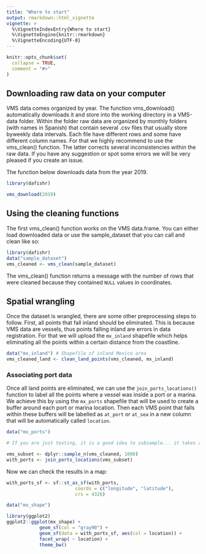 ```yaml
---
title: "Where to start"
output: rmarkdown::html_vignette
vignette: >
  %\VignetteIndexEntry{Where to start}
  %\VignetteEngine{knitr::rmarkdown}
  %\VignetteEncoding{UTF-8}
---
```


```r
knitr::opts_chunk$set(
  collapse = TRUE,
  comment = "#>"
)
```

## Downloading raw data on your computer

VMS data comes organized by year. The function vms_download() automatically
downloads it and store into the working directory in a VMS-data folder. Within
the folder raw data are organized by monthly folders (with names in Spanish)
that contain several .csv files that usually store byweekly data intervals.
Each file have different rows and some have different column names. For that we
highly recommend to use the vms_clean() function. The latter corrects several
inconsistencies within the raw data. If you have any suggestion or spot some
errors we will be very pleased if you create an issue.

The function below downloads data from the year 2019.

```r
library(dafishr)

vms_download(2019)
```


## Using the cleaning functions

The first vms_clean() function works on the VMS data.frame. You can either load
downloaded data or use the sample_dataset that you can call and clean like so:

```r
library(dafishr)
data("sample_dataset")
vms_cleaned <- vms_clean(sample_dataset)

```

The vms_clean() function returns a message with the number of rows that were
cleaned because they contained `NULL` values in coordinates.

## Spatial wrangling

Once the dataset is wrangled, there are some other preprocessing steps to follow. First, all points that fall inland should be eliminated. This is because VMS data are vessels, thus points falling inland are errors in data registration. For that we will upload the `mx_inland` shapefile which helps eliminating all the points within a certain distance from the coastline. 

```r
data("mx_inland") # Shapefile of inland Mexico area
vms_cleaned_land <- clean_land_points(vms_cleaned, mx_inland)

```


### Associating port data

Once all land points are eliminated, we can use the `join_ports_locations()` function to label all the points where a vessel was inside a port or a marina. We achieve this by using the `mx_ports` shapefile that will be used to create a buffer around each port or marina location. Then each VMS point that falls within these buffers will be labelled as `at_port` or `at_sea` in a new column that will be automatically called `location`. 

```r
data("mx_ports")

# If you are just testing, it is a good idea to subsample... it takes a while on the full data!

vms_subset <- dplyr::sample_n(vms_cleaned, 1000)
with_ports <- join_ports_locations(vms_subset)

```

Now we can check the results in a map: 

```r
with_ports_sf <- sf::st_as_sf(with_ports,
                         coords = c("longitude", "latitude"),
                         crs = 4326)

data("mx_shape")

library(ggplot2)
ggplot2::ggplot(mx_shape) +
            geom_sf(col = "gray90") +
            geom_sf(data = with_ports_sf, aes(col = location)) +
            facet_wrap( ~ location) +
            theme_bw()
```

